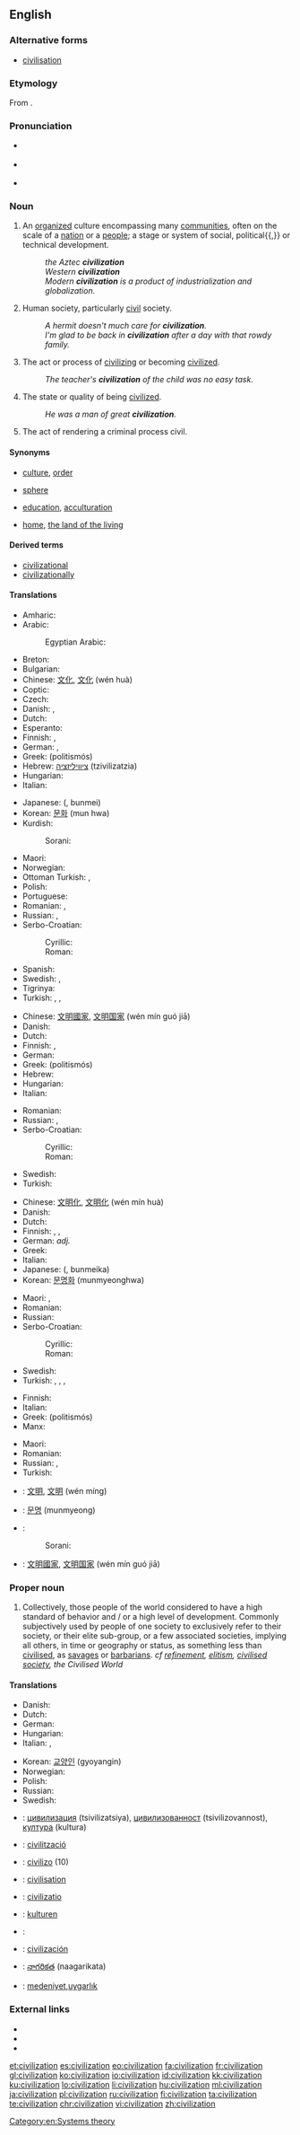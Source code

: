 ==English==
{{wikipedia}}
{{wikiquote}}

===Alternative forms===
* [[civilisation]]  {{qualifier|UK}}

===Etymology===
From {{etyl|fr|en}} {{term|civilisation|lang=fr}}.

===Pronunciation===
* {{a|UK}} {{IPA|/ˌsɪv.ɪ.laɪˈzeɪ.ʃən/}}
* {{a|Aus}} {{IPA|[ˌsɪv.ə.lɑeˈzæɪ.ʃən]}}
* {{a|US}} {{IPA|/ˌsɪv.ə.ləˈzeɪ.ʃən/}}
: {{audio|En-us-civilization.ogg|Audio (US)}}

===Noun===
{{en-noun}}

# An [[organized]] culture encompassing many [[community|communities]], often on the scale of a [[nation]] or a [[people]]; a stage or system of social, political{{,}} or technical development.
#: ''the Aztec '''civilization'''''
#: ''Western '''civilization'''''
#: ''Modern '''civilization''' is a product of industrialization and globalization.''
# {{context|uncountable|lang=en}} Human society, particularly [[civil]] society.
#: ''A hermit doesn't much care for '''civilization'''.''
#: ''I'm glad to be back in '''civilization''' after a day with that rowdy family.''
# The act or process of [[civilize|civilizing]] or becoming [[civilize|civilized]].
#: ''The teacher's '''civilization''' of the child was no easy task.''
# The state or quality of being [[civilized]].
#: ''He was a man of great '''civilization'''.''
# {{context|obsolete|lang=en}} The act of rendering a criminal process civil.

====Synonyms====
* {{sense|large-scale stage of societal development}} [[culture]], [[order]]
* {{sense|group of countries}} [[sphere]]
* {{sense|act of civilizing}} [[education]], [[acculturation]]
* {{sense|preferred human society}} [[home]], [[the land of the living]]

====Derived terms====
* [[civilizational]]
* [[civilizationally]]

====Translations====
{{trans-top|organized culture}}
* Amharic: {{t-|am|ስልጣኔ|m|tr=slt’ane̯|sc=Ethi}}
* Arabic: {{t+|ar|حضارة|f|tr=hidaara|sc=Arab}}
*: Egyptian Arabic: {{tø|arz|حضارة|f|tr=ḥaḍāra|sc=Arab}}
* Breton: {{t+|br|sevenadur|m}}
* Bulgarian: {{t+|bg|цивилизация|f|sc=Cyrl}}
* Chinese: [[文化]], [[文化]] (wén huà)
* Coptic: {{tø|cop|ⲓⲉⲃⲟⲩⲱⲓⲛⲓ|m|tr=yevuōini}}
* Czech: {{t+|cs|civilizace|f}}
* Danish: {{t-|da|civilisation|c}}, {{t-|da|kultur|c}}
* Dutch: {{t+|nl|beschaving|f}}
* Esperanto: {{t-|eo|civilizo}}
* Finnish: {{t+|fi|kulttuuri}}, {{t-|fi|sivilisaatio}}
* German: {{t+|de|Zivilisation|f}}, {{t+|de|Kultur|f}}
* Greek: {{t+|el|πολιτισμός|m|sc=Grek}} (politismós)
* Hebrew: [[ציוויליזציה]] (tzivilizatzia) {{f}}
* Hungarian: {{t+|hu|civilizáció}}
* Italian: {{t+|it|civiltà|f}}
{{trans-mid}}
* Japanese: {{Jpan|[[文明]]}} ({{Jpan|[[ぶんめい]]}}, bunmei)
* Korean: [[문화]] (mun hwa)
* Kurdish:
*: Sorani: {{t+|ku|ئاوه‌دانی|tr=AwadAni|sc=ku-Arab}}
* Maori: {{t-|mi|puāwaitanga}}
* Norwegian: {{t+|no|sivilisasjon|m}}
* Ottoman Turkish: {{tø|ota|مدنيت|tr=medeniyyet|sc=ota-Arab}}, {{tø|ota|تمدن|tr=temeddün|sc=ota-Arab}}
* Polish: {{t+|pl|cywilizacja|f}}
* Portuguese: {{t+|pt|civilização|f}}
* Romanian: {{t-|ro|civilizație|f}}, {{t-|ro|cultură|f}}
* Russian: {{t+|ru|цивилизация|f|tr=civilizácija|sc=Cyrl}}, {{t+|ru|культура|f|tr=kul'túra|sc=Cyrl}}
* Serbo-Croatian:
*: Cyrillic:  {{t-|sh|цивилизација|f|sc=Cyrl}}
*: Roman: {{t-|sh|civilizácija|f}}
* Spanish: {{t+|es|civilización|f}}
* Swedish: {{t+|sv|civilisation|c}}, {{t+|sv|kultur|c}}
* Tigrinya: {{t-|ti|ስልጣኔ|tr=slt’anie̯|sc=Ethi}}
* Turkish: {{t-|tr|ekinç}}, {{t+|tr|medeniyet}}, {{t+|tr|uygarlık}}
{{trans-bottom}}

{{trans-top|human society}}
* Chinese: [[文明]][[國家]], [[文明]][[国家]] (wén mín guó jiā)
* Danish: {{t-|da|civilisation|c}}
* Dutch: {{t-|nl|bewoonde wereld}}
* Finnish: {{t+|fi|sivistys}}, {{t-|fi|sivistynyt}} {{t+|fi|yhteiskunta}}
* German: {{t+|de|Kultur|f}}
* Greek: {{t+|el|πολιτισμός|m|sc=Grek}} (politismós)
* Hebrew: {{t+|he|ציוויליזציה|f|tr=tzivilizatzia|}}
* Hungarian: {{t+|hu|civilizáció}}
* Italian: {{t+|it|civiltà}}
{{trans-mid}}
* Romanian: {{t-|ro|civilizație|f}}
* Russian: {{t+|ru|цивилизация|f|tr=civilizácija|sc=Cyrl}}, {{t+|ru|культура|f|tr=kul'túra|sc=Cyrl}}
* Serbo-Croatian:
*: Cyrillic:  {{t-|sh|цивилизација|f|sc=Cyrl}}
*: Roman: {{t-|sh|civilizácija|f}}
* Swedish: {{t+|sv|civilisation|c}}
* Turkish: {{t+|tr|insanlık}}
{{trans-bottom}}

{{trans-top|act or process of civilizing or becoming civilized}}
* Chinese: [[文明化]], [[文明化]] (wén mín huà)
* Danish: {{t-|da|civilisering|c}}
* Dutch: {{t+|nl|civilisatie}}
* Finnish: {{t+|fi|sivistää|alt=sivistäminen}}, {{t-|fi|sivistyä|alt=sivistyminen}}, {{t-|fi|sivilisaatio}}
* German: {{t+|de|zivilisiert}} ''adj.''
* Greek: {{t+|el|πολιτισμός|m|tr=politismós|sc=Grek}}
* Italian: {{t-|it|civilizzazione|f}}
* Japanese: {{Jpan|[[文明化]]}} ({{Jpan|[[ぶんめいか]]}}, bunmeika)
* Korean: [[문명화]] (munmyeonghwa)
{{trans-mid}}
* Maori: {{t-|mi|puāwaitanga}}, {{t-|mi|whakapuāwaitanga}}
* Romanian: {{t-|ro|civilizare|f}}
* Russian: {{t+|ru|цивилизация|f|tr=civilizácija|sc=Cyrl}}
* Serbo-Croatian:
*: Cyrillic: {{t-|sh|цивилизираност|f|sc=Cyrl}}
*: Roman: {{t-|sh|civilìzīranōst|f}}
* Swedish: {{t-|sv|civilisering|c}}
* Turkish: {{t-|tr|medenîleşme}}, {{t+|tr|uygarlaşma}}, {{t-|tr|medenîleştirme}}, {{t-|tr|uygarlaştırma}}
{{trans-bottom}}

{{trans-top|state or quality of being civilized}}
* Finnish: {{t-|fi|sivistyneiyys}}
* Italian: {{t+|it|civiltà|f}}
* Greek: {{t+|el|πολιτισμός|m|sc=Grek}} (politismós)
* Manx: {{t-|gv|ardveenid|f}}
{{trans-mid}}
* Maori: {{t-|mi|puāwaitanga}}
* Romanian: {{t-|ro|civilitate|f}}
* Russian: {{t+|ru|цивилизованность|f|tr=civilizóvannost'|sc=Cyrl}}, {{t+|ru|культура|f|tr=kul'túra|sc=Cyrl}}
* Turkish: {{t+|tr|sivilleşme}}
{{trans-bottom}}

{{checktrans-top}}
<!-- these were under advanced state of society-->
* {{ttbc|cmn}}: [[文明]], [[文明]] (wén míng)
* {{ttbc|ko}}: [[문명]] (munmyeong)
* {{ttbc|ku}}:
*: Sorani: {{t-|ku|شارستانێتی|tr=shAristAneti|sc=ku-Arab}}
{{trans-mid}}
<!-- these were under achievements of communal understanding -->
* {{ttbc|cmn}}: [[文明]][[國家]], [[文明]][[国家]] (wén mín guó jiā)
{{trans-bottom}}

===Proper noun===
{{en-proper noun}}

# Collectively, those people of the world considered to have a high standard of behavior and / or a high level of development. Commonly subjectively used by people of one society to exclusively refer to their society, or their elite sub-group, or a few associated societies, implying all others, in time or geography or status, as something less than [[civilise|civilised]], as [[savage|savages]] or [[barbarian|barbarians]]. ''cf [[refinement]], [[elitism]], [[civilised society]], the Civilised World''

====Translations====
{{trans-top|people of the world considered to have a high standard of behavior}}
* Danish: {{t-|da|civilisation|c}}
* Dutch: {{t+|nl|beschaving}}
* German: {{t+|de|Zivilisation|f}}
* Hungarian: {{t+|hu|civilizáció}}
* Italian: {{t+|it|civiltà|f}},  {{t-|it|civilizzazione|f}}
{{trans-mid}}
* Korean: [[교양인]] (gyoyangin)
* Norwegian: {{t+|no|sivilisasjon|m}}
* Polish: {{t+|pl|cywilizacja|f}}
* Russian: {{t+|ru|цивилизация|f|tr=civilizácija|sc=Cyrl}}
* Swedish: {{t+|sv|civilisation|c}}
{{trans-bottom}}

{{checktrans-top}}
<!--Please remove this section once all the words are moved to their appropriate translation table above-->
* {{ttbc|bg}}: [[цивилизация]] (tsivilizatsiya), [[цивилизованност]] (tsivilizovannost), [[култура]] (kultura)
* {{ttbc|ca}}: [[civilització]]
* {{ttbc|eo}}: [[civilizo]] (10)
* {{ttbc|fr}}: [[civilisation]]
{{trans-mid}}
* {{ttbc|la}}: [[civilizatio]]
* {{ttbc|no}}: [[kulturen]] {{f}}
* {{ttbc|fa}}: {{t+|fa|تمدّن|sc=fa-Arab}}
* {{ttbc|es}}: [[civilización]]
* {{ttbc|te}}: [[నాగరికత]] (naagarikata)
* {{ttbc|tr}}: [[medeniyet]],[[uygarlık]]
{{trans-bottom}}

===External links===
* {{R:Webster 1913}}
* {{R:Century 1911}}
* {{R:OneLook}}

[[Category:en:Systems theory]]

[[et:civilization]]
[[es:civilization]]
[[eo:civilization]]
[[fa:civilization]]
[[fr:civilization]]
[[gl:civilization]]
[[ko:civilization]]
[[io:civilization]]
[[id:civilization]]
[[kk:civilization]]
[[ku:civilization]]
[[lo:civilization]]
[[li:civilization]]
[[hu:civilization]]
[[ml:civilization]]
[[ja:civilization]]
[[pl:civilization]]
[[ru:civilization]]
[[fi:civilization]]
[[ta:civilization]]
[[te:civilization]]
[[chr:civilization]]
[[vi:civilization]]
[[zh:civilization]]